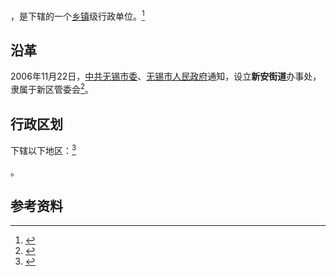 {{中国乡级行政区|32/02/14/053/000}}

'''{{PAGENAMEBASE}}'''，是{{PRC admin/fullname|32/02/14/053/000|3}}下辖的一个[[乡镇|乡镇]]级行政单位。<ref>{{PRC admin/ref sgc|{{PRC admin/parent|32/02/14/053/000}}}}</ref>

==沿革 ==
2006年11月22日，[[中共无锡市委|中共无锡市委]]、[[无锡市人民政府|无锡市人民政府]]通知，设立'''新安街道'''办事处，隶属于新区管委会<ref>{{Cite book|title=无锡年鉴 2007|last=无锡市史志办公室编|first=|publisher=北京：[[方志出版社|方志出版社]]|year=2007.06|isbn=7-80238-056-1|location=|pages=28}}</ref>。

== 行政区划 ==

{{PAGENAMEBASE}}下辖以下地区：<ref>{{PRC admin/ref sgc|32/02/14/053/000}}</ref>

{{PRC admin/children|32/02/14/053/000}}。

== 参考资料 ==

{{reflist}}

{{行政区划小作品}}
{{PRC admin/navcat|32/02/14/053/000}}